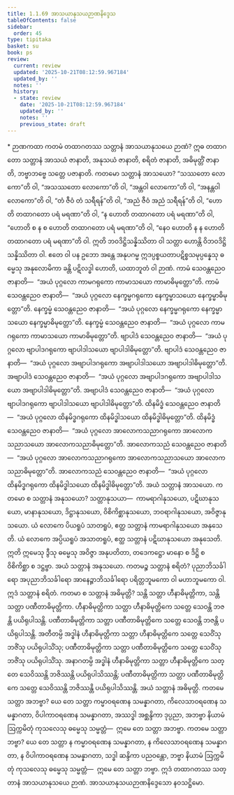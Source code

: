 ```yaml
---
title: 1.1.69 အာသယာနုသယဉာဏနိဒ္ဒေသ
tableOfContents: false
sidebar:
  order: 45
type: tipitaka
basket: su
book: ps
review:
  current: review
  updated: '2025-10-21T08:12:59.967184'
  updated_by: ''
  notes: ''
  history:
  - state: review
    date: '2025-10-21T08:12:59.967184'
    updated_by: ''
    notes: ''
    previous_state: draft
---
```



<DynamicBreadcrumb />


<ReviewStatus review={frontmatter.review} showDetails={true} />

<HypothesisAnnotation frontmatter={frontmatter} />

<Paragraph type="center" book="ps">
* ဉာဏကထာ
</Paragraph>


<Division number="113" book="ps" e="ch" v="26" p="117">

<Paragraph number="670" book="ps">
ကတမံ <Emphasis>တထာဂတဿ သတ္တာနံ အာသယာနုသယေ ဉာဏံ</Emphasis>? ဣဓ တထာဂတော သတ္တာနံ အာသယံ ဇာနာတိ, အနုသယံ ဇာနာတိ, စရိတံ ဇာနာတိ, အဓိမုတ္တိံ ဇာနာတိ, ဘဗ္ဗာဘဗ္ဗေ သတ္တေ ပဇာနာတိ. ကတမော သတ္တာနံ အာသယော? “သဿတော လောကော”တိ ဝါ, “အသဿတော လောကော”တိ ဝါ, “အန္တဝါ လောကော”တိ ဝါ, “အနန္တဝါ လောကော”တိ ဝါ, “တံ ဇီဝံ တံ သရီရန်”တိ ဝါ, “အညံ ဇီဝံ အညံ သရီရန်”တိ ဝါ, “ဟောတိ တထာဂတော ပရံ မရဏာ”တိ ဝါ, “န ဟောတိ တထာဂတော ပရံ မရဏာ”တိ ဝါ, “ဟောတိ စ န စ ဟောတိ တထာဂတော ပရံ မရဏာ”တိ ဝါ, “နေဝ ဟောတိ န န ဟောတိ တထာဂတော ပရံ မရဏာ”တိ ဝါ. ဣတိ ဘဝဒိဋ္ဌိသန္နိဿိတာ ဝါ သတ္တာ ဟောန္တိ ဝိဘဝဒိဋ္ဌိသန္နိဿိတာ ဝါ.
</Paragraph>

<Paragraph number="671" book="ps">
ဧတေ ဝါ ပန ဥဘော အန္တေ အနုပဂမ္မ ဣဒပ္ပစ္စယတာပဋိစ္စသမုပ္ပန္နေသု ဓမ္မေသု အနုလောမိကာ ခန္တိ ပဋိလဒ္ဓါ ဟောတိ, ယထာဘူတံ ဝါ ဉာဏံ. ကာမံ သေဝန္တညေဝ ဇာနာတိ—  “အယံ ပုဂ္ဂလော ကာမဂရုကော ကာမာသယော ကာမာဓိမုတ္တော”တိ. ကာမံ သေဝန္တညေဝ ဇာနာတိ—  “အယံ ပုဂ္ဂလော နေက္ခမ္မဂရုကော နေက္ခမ္မာသယော နေက္ခမ္မာဓိမုတ္တော”တိ. နေက္ခမ္မံ သေဝန္တညေဝ ဇာနာတိ—  “အယံ ပုဂ္ဂလော နေက္ခမ္မဂရုကော နေက္ခမ္မာသယော နေက္ခမ္မာဓိမုတ္တော”တိ. နေက္ခမ္မံ သေဝန္တညေဝ ဇာနာတိ—  “အယံ ပုဂ္ဂလော ကာမဂရုကော ကာမာသယော ကာမာဓိမုတ္တော”တိ. ဗျာပါဒံ သေဝန္တညေဝ ဇာနာတိ—  “အယံ ပုဂ္ဂလော ဗျာပါဒဂရုကော ဗျာပါဒါသယော ဗျာပါဒါဓိမုတ္တော”တိ. ဗျာပါဒံ သေဝန္တညေဝ ဇာနာတိ—  “အယံ ပုဂ္ဂလော အဗျာပါဒဂရုကော အဗျာပါဒါသယော အဗျာပါဒါဓိမုတ္တော”တိ. အဗျာပါဒံ သေဝန္တညေဝ ဇာနာတိ—  “အယံ ပုဂ္ဂလော အဗျာပါဒဂရုကော အဗျာပါဒါသယော အဗျာပါဒါဓိမုတ္တော”တိ. အဗျာပါဒံ သေဝန္တညေဝ ဇာနာတိ—  “အယံ ပုဂ္ဂလော ဗျာပါဒဂရုကော ဗျာပါဒါသယော ဗျာပါဒါဓိမုတ္တော”တိ. ထိနမိဒ္ဓံ သေဝန္တညေဝ ဇာနာတိ—  “အယံ ပုဂ္ဂလော ထိနမိဒ္ဓဂရုကော ထိနမိဒ္ဓါသယော ထိနမိဒ္ဓါဓိမုတ္တော”တိ. ထိနမိဒ္ဓံ သေဝန္တညေဝ ဇာနာတိ—  “အယံ ပုဂ္ဂလော အာလောကသညာဂရုကော အာလောကသညာသယော အာလောကသညာဓိမုတ္တော”တိ. အာလောကသညံ သေဝန္တညေဝ ဇာနာတိ—  “အယံ ပုဂ္ဂလော အာလောကသညာဂရုကော အာလောကသညာသယော အာလောကသညာဓိမုတ္တော”တိ. အာလောကသညံ သေဝန္တညေဝ ဇာနာတိ—  “အယံ ပုဂ္ဂလော ထိနမိဒ္ဓဂရုကော ထိနမိဒ္ဓါသယော ထိနမိဒ္ဓါဓိမုတ္တော”တိ. အယံ <Emphasis>သတ္တာနံ အာသယော</Emphasis>.
</Paragraph>

</Division>
<Division number="114" book="ps" e="ch" v="26" p="119">

<Paragraph number="672" book="ps">
ကတမော စ <Emphasis>သတ္တာနံ အနုသယော</Emphasis>? သတ္တာနုသယာ—  ကာမရာဂါနုသယော, ပဋိဃာနုသယော, မာနာနုသယော, ဒိဋ္ဌာနုသယော, ဝိစိကိစ္ဆာနုသယော, ဘဝရာဂါနုသယော, အဝိဇ္ဇာနုသယော. ယံ လောကေ ပိယရူပံ သာတရူပံ, ဧတ္ထ သတ္တာနံ ကာမရာဂါနုသယော အနုသေတိ. ယံ လောကေ အပ္ပိယရူပံ အသာတရူပံ, ဧတ္ထ သတ္တာနံ ပဋိဃာနုသယော အနုသေတိ. ဣတိ ဣမေသု ဒွီသု ဓမ္မေသု အဝိဇ္ဇာ အနုပတိတာ, တဒေကဋ္ဌော မာနော စ ဒိဋ္ဌိ စ ဝိစိကိစ္ဆာ စ ဒဋ္ဌဗ္ဗာ. အယံ သတ္တာနံ အနုသယော.
</Paragraph>

<Paragraph number="673" book="ps">
ကတမဉ္စ <Emphasis>သတ္တာနံ စရိတံ</Emphasis>? ပုညာဘိသင်္ခါရော အပုညာဘိသင်္ခါရော အာနေဉ္ဇာဘိသင်္ခါရော ပရိတ္တဘူမကော ဝါ မဟာဘူမကော ဝါ. ဣဒံ သတ္တာနံ စရိတံ.
</Paragraph>

</Division>
<Division number="115" book="ps" e="ch" v="26" p="119">

<Paragraph number="674" book="ps">
ကတမာ စ <Emphasis>သတ္တာနံ အဓိမုတ္တိ</Emphasis>? သန္တိ သတ္တာ ဟီနာဓိမုတ္တိကာ, သန္တိ သတ္တာ ပဏီတာဓိမုတ္တိကာ. ဟီနာဓိမုတ္တိကာ သတ္တာ ဟီနာဓိမုတ္တိကေ သတ္တေ သေဝန္တိ ဘဇန္တိ ပယိရုပါသန္တိ. ပဏီတာဓိမုတ္တိကာ သတ္တာ ပဏီတာဓိမုတ္တိကေ သတ္တေ သေဝန္တိ ဘဇန္တိ ပယိရုပါသန္တိ. အတီတမ္ပိ အဒ္ဓါနံ ဟီနာဓိမုတ္တိကာ သတ္တာ ဟီနာဓိမုတ္တိကေ သတ္တေ သေဝိံသု ဘဇိံသု ပယိရုပါသိံသု; ပဏီတာဓိမုတ္တိကာ သတ္တာ ပဏီတာဓိမုတ္တိကေ သတ္တေ သေဝိံသု ဘဇိံသု ပယိရုပါသိံသု. အနာဂတမ္ပိ အဒ္ဓါနံ ဟီနာဓိမုတ္တိကာ သတ္တာ ဟီနာဓိမုတ္တိကေ သတ္တေ သေဝိဿန္တိ ဘဇိဿန္တိ ပယိရုပါသိဿန္တိ; ပဏီတာဓိမုတ္တိကာ သတ္တာ ပဏီတာဓိမုတ္တိကေ သတ္တေ သေဝိဿန္တိ ဘဇိဿန္တိ ပယိရုပါသိဿန္တိ. အယံ သတ္တာနံ အဓိမုတ္တိ.
</Paragraph>

<Paragraph number="675" book="ps">
ကတမေ <Emphasis>သတ္တာ အဘဗ္ဗာ</Emphasis>? ယေ တေ သတ္တာ ကမ္မာဝရဏေန သမန္နာဂတာ, ကိလေသာဝရဏေန သမန္နာဂတာ, ဝိပါကာဝရဏေန သမန္နာဂတာ, အဿဒ္ဓါ အစ္ဆန္ဒိကာ ဒုပ္ပညာ, အဘဗ္ဗာ နိယာမံ ဩက္ကမိတုံ ကုသလေသု ဓမ္မေသု သမ္မတ္တံ—  ဣမေ တေ သတ္တာ အဘဗ္ဗာ.
</Paragraph>

<Paragraph number="676" book="ps">
ကတမေ <Emphasis>သတ္တာ ဘဗ္ဗာ</Emphasis>? ယေ တေ သတ္တာ န ကမ္မာဝရဏေန သမန္နာဂတာ, န ကိလေသာဝရဏေန သမန္နာဂတာ, န ဝိပါကာဝရဏေန သမန္နာဂတာ, သဒ္ဓါ ဆန္ဒိကာ ပညဝန္တော, ဘဗ္ဗာ နိယာမံ ဩက္ကမိတုံ ကုသလေသု ဓမ္မေသု သမ္မတ္တံ—  ဣမေ တေ သတ္တာ ဘဗ္ဗာ. ဣဒံ တထာဂတဿ သတ္တာနံ အာသယာနုသယေ ဉာဏံ.

</Paragraph>
</Division>

<Paragraph number="677" type="center" book="ps">
အာသယာနုသယဉာဏနိဒ္ဒေသော နဝသဋ္ဌိမော.
</Paragraph>